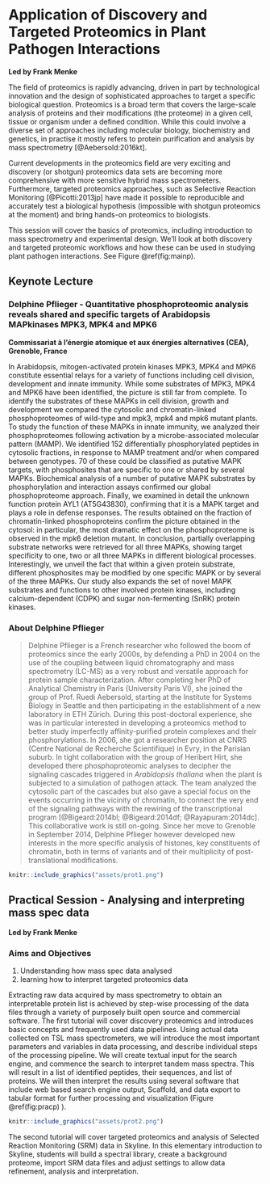 # Application of Discovery and Targeted Proteomics in Plant Pathogen Interactions {-}

**Led by Frank Menke**

The field of proteomics is rapidly advancing, driven in part by technological innovation and the design of sophisticated approaches to target a specific biological question. Proteomics is a broad term that covers the large-scale analysis of proteins and their modifications (the proteome) in a given cell, tissue or organism under a defined condition. While this could involve a diverse set of approaches including molecular biology, biochemistry and genetics, in practise it mostly refers to protein purification and analysis by mass spectrometry [@Aebersold:2016kt].

Current developments in the proteomics field are very exciting and discovery (or shotgun) proteomics data sets are becoming more comprehensive with more sensitive hybrid mass spectrometers. Furthermore, targeted proteomics approaches, such as Selective Reaction Monitoring [@Picotti:2013jp] have made it possible to reproducible and accurately test a biological hypothesis (impossible with shotgun proteomics at the moment) and bring hands-on proteomics to biologists. 

This session will cover the basics of proteomics, including introduction to mass spectrometry and experimental design. We’ll look at both discovery and targeted proteomic workflows and how these can be used in studying plant pathogen interactions. See Figure \@ref(fig:mainp). 

## Keynote Lecture {-}

### Delphine Pflieger - Quantitative phosphoproteomic analysis reveals shared and specific targets of Arabidopsis MAPkinases MPK3, MPK4 and MPK6 {-}

**Commissariat à l'énergie atomique et aux énergies alternatives (CEA), Grenoble, France**

In Arabidopsis, mitogen-activated protein kinases MPK3, MPK4 and MPK6 constitute essential relays for a variety of functions including cell division, development and innate immunity. While some substrates of MPK3, MPK4 and MPK6 have been identified, the picture is still far from complete.
To identify the substrates of these MAPKs in cell division, growth and development we compared the cytosolic and chromatin-linked phosphoproteomes of wild-type and mpk3, mpk4 and mpk6 mutant plants. To study the function of these MAPKs in innate immunity, we analyzed their phosphoproteomes following activation by a microbe-associated molecular pattern (MAMP).
We identified 152 differentially phosphorylated peptides in cytosolic fractions, in response to MAMP treatment and/or when compared between genotypes. 70 of these could be classified as putative MAPK targets, with phosphosites that are specific to one or shared by several MAPKs. Biochemical analysis of a number of putative MAPK substrates by phosphorylation and interaction assays confirmed our global phosphoproteome approach. Finally, we examined in detail the unknown function protein AYL1 (AT5G43830), confirming that it is a MAPK target and plays a role in defense responses. The results obtained on the fraction of chromatin-linked phosphoproteins confirm the picture obtained in the cytosol: in particular, the most dramatic effect on the phosphoproteome is observed in the mpk6 deletion mutant. 
In conclusion, partially overlapping substrate networks were retrieved for all three MAPKs, showing target specificity to one, two or all three MAPKs in different biological processes. Interestingly, we unveil the fact that within a given protein substrate, different phosphosites may be modified by one specific MAPK or by several of the three MAPKs. Our study also expands the set of novel MAPK substrates and functions to other involved protein kinases, including calcium-dependent (CDPK) and sugar non-fermenting (SnRK) protein kinases.

### About Delphine Pflieger {-}

> Delphine Pflieger is a French researcher who followed the boom of proteomics since the early 2000s, by defending a PhD in 2004 on the use of the coupling between liquid chromatography and mass spectrometry (LC-MS) as a very robust and versatile approach for protein sample characterization. After completing her PhD of Analytical Chemistry in Paris (University Paris VI), she joined the group of Prof. Ruedi Aebersold, starting at the Institute for Systems Biology in Seattle and then participating in the establishment of a new laboratory in ETH Zürich. During this post-doctoral experience, she was in particular interested in developing a proteomics method to better study imperfectly affinity-purified protein complexes and their phosphorylations. In 2006, she got a researcher position at CNRS (Centre National de Recherche Scientifique) in Evry, in the Parisian suburb. In tight collaboration with the group of Heribert Hirt, she developed there phosphoproteomic analyses to decipher the signaling cascades triggered in _Arabidopsis thaliana_ when the plant is subjected to a simulation of pathogen attack. The team analyzed the cytosolic part of the cascades but also gave a special focus on the events occurring in the vicinity of chromatin, to connect the very end of the signaling pathways with the rewiring of the transcriptional program [@Bigeard:2014bl; @Bigeard:2014df; @Rayapuram:2014dc]. This collaborative work is still on-going. Since her move to Grenoble in September 2014, Delphine Pflieger however developed new interests in the more specific analysis of histones, key constituents of chromatin, both in terms of variants and of their multiplicity of post-translational modifications. 

\newpage

```r
knitr::include_graphics("assets/prot1.png")
```

## Practical Session - Analysing and interpreting mass spec data  {-}

**Led by Frank Menke**

### Aims and Objectives {-}

1. Understanding how mass spec data analysed
2. learning how to interpret targeted proteomics data

Extracting raw data acquired by mass spectrometry to obtain an interpretable protein list is achieved by step-wise processing of the data files through a variety of purposely built open source and commercial software. The first tutorial will cover discovery proteomics and introduces basic concepts and frequently used data pipelines. Using actual data collected on TSL mass spectrometers, we will introduce the most important parameters and variables in data processing, and describe individual steps of the processing pipeline. We will create textual input for the search engine, and commence the search to interpret tandem mass spectra. This will result in a list of identified peptides, their sequences, and list of proteins. We will then interpret the results using several software that include web based search engine output, Scaffold, and data export to tabular format for further processing and visualization (Figure \@ref(fig:pracp) ).

```r
knitr::include_graphics("assets/prot2.png")
```

The second tutorial will cover targeted proteomics and analysis of Selected Reaction Monitoring (SRM) data in Skyline. In this elementary introduction to Skyline, students will build a spectral library, create a background proteome, import SRM data files and adjust settings to allow data refinement, analysis and interpretation. 
